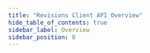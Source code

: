 ```yaml
---
title: "Revisions Client API Overview"
hide_table_of_contents: true
sidebar_label: Overview
sidebar_position: 0
---
```





<LanguageSwitcher supportedLanguages={supportedLanguages} />

<LanguageContent language="csharp">
   <OverviewCsharp />
</LanguageContent>

<LanguageContent language="java">
   <OverviewJava />
</LanguageContent>

<LanguageContent language="python">
   <OverviewPython />
</LanguageContent>

<LanguageContent language="php">
   <OverviewPhp />
</LanguageContent>

<LanguageContent language="nodejs">
   <OverviewNodejs />
</LanguageContent>


<!---
### Document Extensions
- [Document Revisions Overview](../../../document-extensions/revisions/overview)
- [Revert Revisions](../../../document-extensions/revisions/revert-revisions)
- [Revisions and Other Features](../../../document-extensions/revisions/revisions-and-other-features)

### Studio
- [Settings: Document Revisions](../../../studio/database/settings/document-revisions)
- [Document Extensions: Revisions](../../../studio/database/document-extensions/revisions)


-->